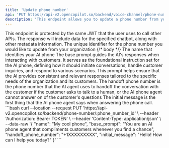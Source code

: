 ```yaml
---
title: 'Update phone number'
api: 'PUT https://api-v2.opencopilot.so/backend/voice-channel/phone-number/:phone_number_id'
description: 'This endpoint allows you to update a phone number from your organization'
---
```


<Warning>
  This endpoint is protected by the same JWT that the user uses to call other
  APIs. The response will include data for the specified chatbot, along with
  other metadata information.
</Warning>

<ParamField path="phone_number_id" type="string" required>
  The unique identifier for the phone number you would like to update from your
  organization
</ParamField>
{/* body */}
<ParamField body="name" type="string">
  The name that identifies your AI phone
</ParamField>

<ParamField body="base_prompt" type="string">
  The base prompt guides the AI's responses when interacting with customers. It
  serves as the foundational instruction set for the AI phone, defining how it
  should initiate conversations, handle customer inquiries, and respond to
  various scenarios. This prompt helps ensure that the AI provides consistent
  and relevant responses tailored to the specific needs of the organization and
  its customers.
</ParamField>

<ParamField body="handoff_phone_number" type="string">
  The handoff phone number is the phone number that the AI agent uses to handoff
  the conversation with the customer if the customer asks to talk to a human, or
  the AI phone agent cannot answer on of the customer's questions
</ParamField>

<ParamField body="initial_message" type="string">
  The initial message is the first thing that the AI phone agent says when
  answering the phone call.
</ParamField>

<RequestExample>
```bash
curl --location --request PUT 'https://api-v2.opencopilot.so/backend/phone-number/:phone_number_id' \
  --header 'Authorization: Bearer TOKEN' \
   --header 'Content-Type: application/json' \
  --data-raw '{
    "name": "My cool phone",
    "base_prompt": "You are an AI phone agent that compliments customers whenever you find a chance",
    "handoff_phone_number": "+1XXXXXXXXX",
    "initial_message": "Hello! How can I help you today?"
  }'
```
</RequestExample>
